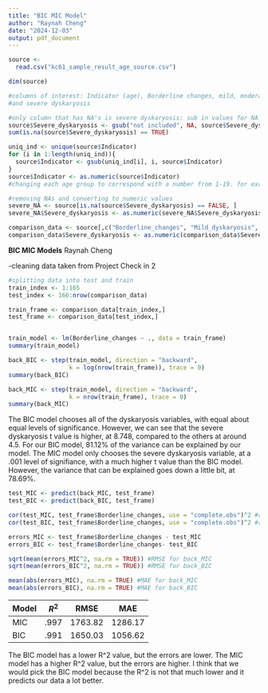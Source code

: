 ```yaml
---
title: "BIC MIC Model"
author: "Raynah Cheng"
date: "2024-12-03"
output: pdf_document
---
```

```r
source <- 
  read.csv("kc61_sample_result_age_source.csv")

dim(source)

#columns of interest: Indicator (age), Borderline changes, mild, moderate,
#and severe dyskaryosis

#only column that has NA's is severe dyskaryosis; sub in values for NA to clean
source$Severe_dyskaryosis <- gsub("not included", NA, source$Severe_dyskaryosis)
sum(is.na(source$Severe_dyskaryosis) == TRUE)

uniq_ind <- unique(source$Indicator)
for (i in 1:length(uniq_ind)){
  source$Indicator <- gsub(uniq_ind[i], i, source$Indicator)
} 
source$Indicator <- as.numeric(source$Indicator)
#changing each age group to correspond with a number from 1-19. for example, <20 is 1

#removing NAs and converting to numeric values
severe_NA <- source[is.na(source$Severe_dyskaryosis) == FALSE, ]
severe_NA$Severe_dyskaryosis <- as.numeric(severe_NA$Severe_dyskaryosis)

comparison_data <- source[,c("Borderline_changes", "Mild_dyskaryosis", "Moderate_dyskaryosis","Severe_dyskaryosis")]
comparison_data$Severe_dyskaryosis <- as.numeric(comparison_data$Severe_dyskaryosis)
```
**BIC MIC Models** 
Raynah Cheng

-cleaning data taken from Project Check in 2

```r
#splitting data into test and train
train_index <- 1:165
test_index <- 166:nrow(comparison_data)

train_frame <- comparison_data[train_index,]
test_frame <- comparison_data[test_index,]


train_model <- lm(Borderline_changes ~ ., data = train_frame)
summary(train_model)

back_BIC <- step(train_model, direction = "backward", 
                 k = log(nrow(train_frame)), trace = 0)
summary(back_BIC)

back_MIC <- step(train_model, direction = "backward", 
                 k = nrow(train_frame), trace = 0)
summary(back_MIC)
```
The BIC model chooses all of the dyskaryosis variables, with equal about equal levels of significance. However, we can see that the severe dyskaryosis t value is higher, at 8.748, compared to the others at around 4.5. For our BIC model, 81.12% of the variance can be explained by our model. The MIC model only chooses the severe dyskaryosis variable, at a .001 level of signifiance, with a much higher t value than the BIC model. However, the variance that can be explained goes down a little bit, at 78.69%. 

```r
test_MIC <- predict(back_MIC, test_frame)
test_BIC <- predict(back_BIC, test_frame)

cor(test_MIC, test_frame$Borderline_changes, use = "complete.obs")^2 #r-squared for back_MIC model
cor(test_BIC, test_frame$Borderline_changes, use = "complete.obs")^2 #r-squared for back_BIC model

errors_MIC <- test_frame$Borderline_changes - test_MIC
errors_BIC <- test_frame$Borderline_changes- test_BIC

sqrt(mean(errors_MIC^2, na.rm = TRUE)) #RMSE for back_MIC
sqrt(mean(errors_BIC^2, na.rm = TRUE)) #RMSE for back_BIC

mean(abs(errors_MIC), na.rm = TRUE) #MAE for back_MIC
mean(abs(errors_BIC), na.rm = TRUE) #MAE for back_BIC
```
| Model  | $R^2$ | RMSE | MAE | 
|--------|-------|-------|--------|
|   MIC  |  .997  |  1763.82   |  1286.17  |
|   BIC  |  .991   |  1650.03  |  1056.62  |

The BIC model has a lower R^2 value, but the errors are lower. The MIC model has a higher R^2 value, but the errors are higher. I think that we would pick the BIC model because the R^2 is not that much lower and it predicts our data a lot better.